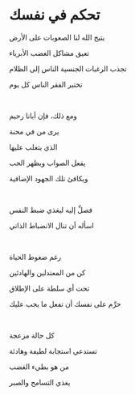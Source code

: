 # تحكم في نفسك

يتيح الله لنا الصعوبات على الأرض

تعيق مشاكل الغضب الأبرياء

تجذب الرغبات الجنسية الناس إلى الظلام

تختبر الفقر الناس كل يوم

<br />

ومع ذلك، فإن أبانا رحيم

يرى من في محنة

الذي يتغلب عليها

يفعل الصواب ويظهر الحب

ويكافئ تلك الجهود الإضافية

<p></p>

<br />

فصلِّ إليه ليغذي ضبط النفس

اسأله أن تنال الانضباط الذاتي

<br />

رغم ضغوط الحياة

كن من المعتدلين والهادئين

تحت أي سلطة على الإطلاق

حرِّم على نفسك أن تفعل ما يجب عليك

<br />

كل حالة مزعجة

تستدعي استجابة لطيفة وهادئة

من هو بطيء الغضب

يغذي التسامح والصبر